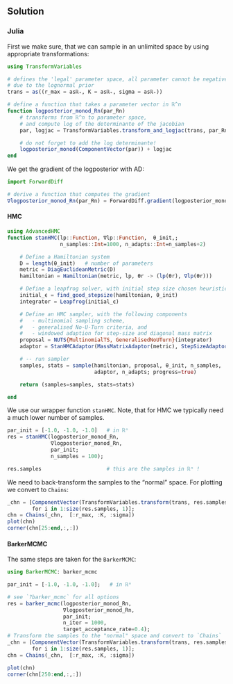 ## Solution {.tabset}

### Julia

First we make sure, that we can sample in an unlimited space by using
appropriate transformations:
```julia
using TransformVariables

# defines the 'legal' parameter space, all parameter cannot be negative
# due to the lognormal prior
trans = as((r_max = asℝ₊, K = asℝ₊, sigma = asℝ₊))

# define a function that takes a parameter vector in ℝ^n
function logposterior_monod_Rn(par_Rn)
    # transforms from ℝ^n to parameter space,
    # and compute log of the determinante of the jacobian
    par, logjac = TransformVariables.transform_and_logjac(trans, par_Rn)

    # do not forget to add the log determinante!
    logposterior_monod(ComponentVector(par)) + logjac
end
```

We get the gradient of the logposterior with AD:
```julia
import ForwardDiff

# derive a function that computes the gradient
∇logposterior_monod_Rn(par_Rn) = ForwardDiff.gradient(logposterior_monod_Rn, par_Rn)
```

#### HMC

```julia
using AdvancedHMC
function stanHMC(lp::Function, ∇lp::Function,  θ_init,;
                 n_samples::Int=1000, n_adapts::Int=n_samples÷2)

    # Define a Hamiltonian system
    D = length(θ_init)   # number of parameters
    metric = DiagEuclideanMetric(D)
    hamiltonian = Hamiltonian(metric, lp, θr -> (lp(θr), ∇lp(θr)))

    # Define a leapfrog solver, with initial step size chosen heuristically
    initial_ϵ = find_good_stepsize(hamiltonian, θ_init)
    integrator = Leapfrog(initial_ϵ)

    # Define an HMC sampler, with the following components
    #   - multinomial sampling scheme,
    #   - generalised No-U-Turn criteria, and
    #   - windowed adaption for step-size and diagonal mass matrix
    proposal = NUTS{MultinomialTS, GeneralisedNoUTurn}(integrator)
    adaptor = StanHMCAdaptor(MassMatrixAdaptor(metric), StepSizeAdaptor(0.8, integrator))

    # -- run sampler
    samples, stats = sample(hamiltonian, proposal, θ_init, n_samples,
                            adaptor, n_adapts; progress=true)

    return (samples=samples, stats=stats)

end
```

We use our wrapper function `stanHMC`. Note, that for HMC we typically
need a much lower number of samples.
```julia
par_init = [-1.0, -1.0, -1.0]   # in ℝⁿ
res = stanHMC(logposterior_monod_Rn,
              ∇logposterior_monod_Rn,
              par_init;
              n_samples = 100);

res.samples                     # this are the samples in ℝⁿ !
```

We need to back-transform the samples to the "normal" space. For
 plotting we convert to `Chains`:
```julia
_chn = [ComponentVector(TransformVariables.transform(trans, res.samples[i]))
        for i in 1:size(res.samples, 1)];
chn = Chains(_chn,  [:r_max, :K, :sigma])
plot(chn)
corner(chn[25:end,:,:])
```

#### BarkerMCMC

The same steps are taken for the `BarkerMCMC`:
```julia
using BarkerMCMC: barker_mcmc

par_init = [-1.0, -1.0, -1.0];   # in ℝⁿ

# see `?barker_mcmc` for all options
res = barker_mcmc(logposterior_monod_Rn,
                  ∇logposterior_monod_Rn,
                  par_init;
                  n_iter = 1000,
                  target_acceptance_rate=0.4);
# Transform the samples to the "normal" space and convert to `Chains`
_chn = [ComponentVector(TransformVariables.transform(trans, res.samples[i,:]))
        for i in 1:size(res.samples, 1)];
chn = Chains(_chn,  [:r_max, :K, :sigma])

plot(chn)
corner(chn[250:end,:,:])
```
